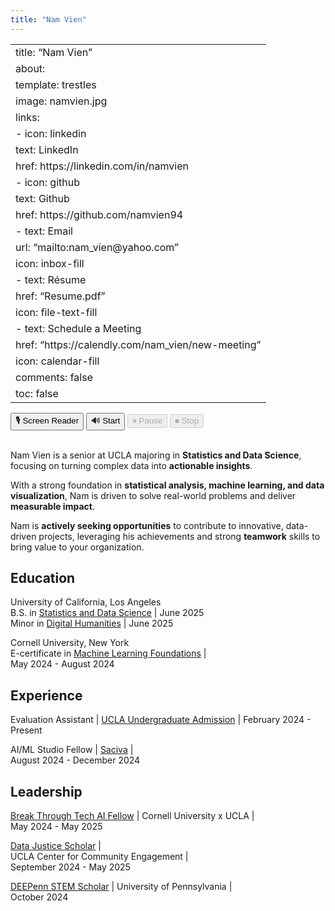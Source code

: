 ```yaml
---
title: "Nam Vien"
---
```


---
title: "Nam Vien"
about:
  template: trestles
  image: namvien.jpg
  links:
    - icon: linkedin
      text: LinkedIn
      href: https://linkedin.com/in/namvien
    - icon: github
      text: Github
      href: https://github.com/namvien94
    - text: Email
      url: "mailto:nam_vien@yahoo.com"
      icon: inbox-fill
    - text: Résume
      href: "Resume.pdf"
      icon: file-text-fill
    - text: Schedule a Meeting
      href: "https://calendly.com/nam_vien/new-meeting"
      icon: calendar-fill
comments: false
toc: false
---

<!-- Screen Reader Button -->
<button id="screenReaderButton" aria-label="">🎙 Screen Reader</button>
<!-- Buttons for TTS Control -->
<button id="startButton">🔊 Start</button>
<button id="pauseResumeButton" disabled>⏸ Pause</button>
<button id="stopButton" disabled>⏹ Stop</button>
\
Nam Vien is a senior at UCLA majoring in **Statistics and Data Science**, focusing on turning complex data into **actionable insights**.\

With a strong foundation in **statistical analysis, machine learning, and data visualization**, Nam is driven to solve real-world problems and deliver **measurable impact**.\

Nam is **actively seeking opportunities** to contribute to innovative, data-driven projects, leveraging his achievements and strong **teamwork** skills to bring value to your organization.

## Education

University of California, Los Angeles\
B.S. in [Statistics and Data Science](https://statistics.ucla.edu/index.php/academics/undergraduate/statistics-major-worksheets/){target="_blank"} \| June 2025\
Minor in [Digital Humanities](https://dh.ucla.edu/undergraduate-minor/){target="_blank"} \| June 2025

Cornell University, New York\
E-certificate in [Machine Learning Foundations](Nam%20Vien%20ML%20Foundations%20Certificate.pdf){target="_blank"} \|\
May 2024 - August 2024

## Experience

Evaluation Assistant \| [UCLA Undergraduate Admission](https://admission.ucla.edu/contact){target="_blank"} \| February 2024 - Present

AI/ML Studio Fellow \| [Saciva](https://www.linkedin.com/pulse/finding-housing-international-student-usa-abhishikth-m-yvlqc/){target="_blank"} \|\
August 2024 - December 2024

## Leadership

[Break Through Tech AI Fellow](https://www.breakthroughtech.org/programs/the-ai-program/){target="_blank"} \| Cornell University x UCLA \|\
May 2024 - May 2025

[Data Justice Scholar](https://communityengagement.ucla.edu/programs/data-justice-scholars-program/){target="_blank"} \|\
UCLA Center for Community Engagement \|\
September 2024 - May 2025

[DEEPenn STEM Scholar](https://web.sas.upenn.edu/deepennstem/){target="_blank"} \| University of Pennsylvania \|\
October 2024


<script>
  // Initialize the speech object
  const speech = new SpeechSynthesisUtterance();
  let isPaused = false; // State to track pause/resume

  // Start Button
  document.getElementById('startButton').addEventListener('click', function () {
    const text = document.body.innerText || document.body.textContent; // Get the entire page content
    speech.lang = 'en-US'; // English language
    speech.text = text; // Set the text content
    speech.rate = 1; // Normal speech rate
    speech.pitch = 1; // Normal pitch

    window.speechSynthesis.speak(speech); // Start speaking

    // Enable Pause/Resume and Stop buttons
    document.getElementById('pauseResumeButton').disabled = false;
    document.getElementById('stopButton').disabled = false;
    document.getElementById('startButton').disabled = true; // Disable Start button
  });

  // Pause/Resume Button
  document.getElementById('pauseResumeButton').addEventListener('click', function () {
    if (window.speechSynthesis.speaking && !isPaused) {
      window.speechSynthesis.pause(); // Pause speech
      this.textContent = '▶️ Resume'; // Change button text
      isPaused = true;
    } else if (isPaused) {
      window.speechSynthesis.resume(); // Resume speech
      this.textContent = '⏸ Pause'; // Change button text back
      isPaused = false;
    }
  });

  // Stop Button
  document.getElementById('stopButton').addEventListener('click', function () {
    window.speechSynthesis.cancel(); // Stop speech
    isPaused = false; // Reset pause state

    // Reset buttons
    document.getElementById('pauseResumeButton').disabled = true;
    document.getElementById('stopButton').disabled = true;
    document.getElementById('startButton').disabled = false; // Re-enable Start button
    document.getElementById('pauseResumeButton').textContent = '⏸ Pause'; // Reset button text
  });

  // Reset buttons when speech ends
  speech.addEventListener('end', function () {
    document.getElementById('pauseResumeButton').disabled = true;
    document.getElementById('stopButton').disabled = true;
    document.getElementById('startButton').disabled = false;
    document.getElementById('pauseResumeButton').textContent = '⏸ Pause'; // Reset button text
  });
</script>
